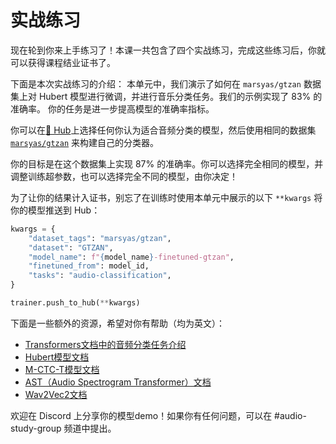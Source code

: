 # 实战练习

现在轮到你来上手练习了！本课一共包含了四个实战练习，完成这些练习后，你就可以获得课程结业证书了。

下面是本次实战练习的介绍：
本单元中，我们演示了如何在 `marsyas/gtzan` 数据集上对 Hubert 模型进行微调，并进行音乐分类任务。我们的示例实现了 83% 的准确率。
你的任务是进一步提高模型的准确率指标。

你可以在[🤗 Hub](https://huggingface.co/models)上选择任何你认为适合音频分类的模型，然后使用相同的数据集 [`marsyas/gtzan`](https://huggingface.co/datasets/marsyas/gtzan) 来构建自己的分类器。

你的目标是在这个数据集上实现 87% 的准确率。你可以选择完全相同的模型，并调整训练超参数，也可以选择完全不同的模型，由你决定！

为了让你的结果计入证书，别忘了在训练时使用本单元中展示的以下 `**kwargs` 将你的模型推送到 Hub：

```python
kwargs = {
    "dataset_tags": "marsyas/gtzan",
    "dataset": "GTZAN",
    "model_name": f"{model_name}-finetuned-gtzan",
    "finetuned_from": model_id,
    "tasks": "audio-classification",
}

trainer.push_to_hub(**kwargs)
```

下面是一些额外的资源，希望对你有帮助（均为英文）：
* [Transformers文档中的音频分类任务介绍](https://huggingface.co/docs/transformers/tasks/audio_classification)
* [Hubert模型文档](https://huggingface.co/docs/transformers/model_doc/hubert)
* [M-CTC-T模型文档](https://huggingface.co/docs/transformers/model_doc/mctct)
* [AST（Audio Spectrogram Transformer）文档](https://huggingface.co/docs/transformers/model_doc/audio-spectrogram-transformer)
* [Wav2Vec2文档](https://huggingface.co/docs/transformers/model_doc/wav2vec2)

欢迎在 Discord 上分享你的模型demo！如果你有任何问题，可以在 #audio-study-group 频道中提出。
